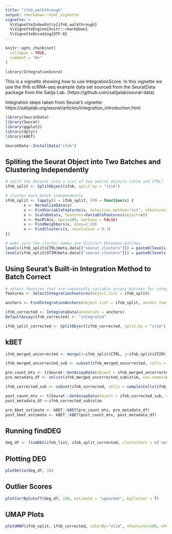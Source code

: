 ```yaml
---
title: "ifnb_walkthrough"
output: rmarkdown::html_vignette
vignette: >
  %\VignetteIndexEntry{ifnb_walkthrough}
  %\VignetteEngine{knitr::rmarkdown}
  %\VignetteEncoding{UTF-8}
---
```


```r
knitr::opts_chunk$set(
  collapse = TRUE,
  comment = "#>"
)
```

```r
library(IntegrationScore)
```

This is a vignette showing how to use IntegrationScore. In this vignette we 
use the ifnb scRNA-seq example data set sourced from the SeuratData package from the 
Satija Lab. (https://github.com/satijalab/seurat-data)

Integration steps taken from Seurat's vignette: 
https://satijalab.org/seurat/articles/integration_introduction.html


```r
library(SeuratData)
library(Seurat)
library(ggplot2)
library(dplyr)
library(kBET)
```

```r
SeuratData::InstallData("ifnb")
```

## Spliting the Seurat Object into Two Batches and Clustering Independently
```r
# split the dataset into a list of two seurat objects (stim and CTRL)
ifnb_split <- SplitObject(ifnb, split.by = "stim")

# cluster each batch independently 
ifnb_split <- lapply(X = ifnb_split, FUN = function(x) {
        x <- NormalizeData(x)
        x <- FindVariableFeatures(x, selection.method="vst", nfeatures=3000)
        x <- ScaleData(x, features=VariableFeatures(object=x))
        x <- RunPCA(x, npcs=100, verbose = FALSE)
        x <- FindNeighbors(x, dims=1:20)
        x <- FindClusters(x, resolution = 0.3)
})

# make sure the cluster names are distinct beteween batches
levels(ifnb_split$CTRL@meta.data[["seurat_clusters"]]) = paste0(levels(ifnb_split$CTRL@meta.data[["seurat_clusters"]]), "_CTRL")
levels(ifnb_split$STIM@meta.data[["seurat_clusters"]]) = paste0(levels(ifnb_split$STIM@meta.data[["seurat_clusters"]]), "_STIM")

```

## Using Seurat's Built-in Integration Method to Batch Correct
```r
# select features that are repeatedly variable across batches for integration
features <- SelectIntegrationFeatures(object.list = ifnb_split)

anchors <- FindIntegrationAnchors(object.list = ifnb_split, anchor.features = features)

ifnb_corrected <- IntegrateData(anchorset = anchors)
DefaultAssay(ifnb_corrected) <- "integrated"

ifnb_split_corrected <- SplitObject(ifnb_corrected, split.by = "stim")
```

## kBET
```r
ifnb_merged_uncorrected <- merge(x=ifnb_split$CTRL, y=ifnb_split$STIM)

ifnb_merged_uncorrected_sub <- subset(ifnb_merged_uncorrected, cells = sample(Cells(ifnb_merged_uncorrected), 1000))

pre_count_mtx <- t(Seurat::GetAssayData(object = ifnb_merged_uncorrected_sub, slot = "scale.data"))
pre_metadata_df <- unlist(ifnb_merged_uncorrected_sub$stim, use.names=FALSE)

ifnb_corrected_sub <- subset(ifnb_corrected, cells = sample(Cells(ifnb_corrected), 1000))

post_count_mtx <- t(Seurat::GetAssayData(object = ifnb_corrected_sub, slot = "scale.data"))
post_metadata_df <-ifnb_corrected_sub$stim

pre_kbet_estimate <- kBET::kBET(pre_count_mtx, pre_metadata_df)
post_kbet_estimate <- kBET::kBET(post_count_mtx, post_metadata_df)

```

## Running findDEG
```r
deg_df <- findDEG(ifnb_list, ifnb_split_corrected, clusterVars = c('seurat_clusters','seurat_clusters'), logFCThresh=1.5)
```

## Plotting DEG 


```r
plotDelta(deg_df, 16) 
```

## Outlier Scores
```r
plotCorrByCutoff(deg_df, 100, estimate = "spearman", byCluster = T)
```


## UMAP Plots

```r
plotUMAP(ifnb_split, ifnb_corrected, colorBy="stim", nFeatures=500, nPC=10)
```

